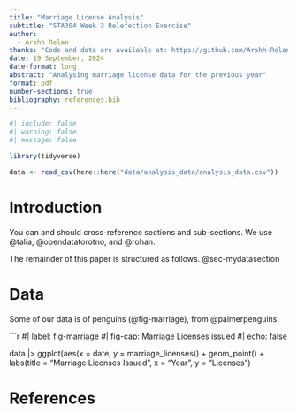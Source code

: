 ```yaml
---
title: "Marriage License Analysis"
subtitle: "STA304 Week 3 Relefection Exercise"
author: 
  - Arshh Relan
thanks: "Code and data are available at: https://github.com/Arshh-Relan/marriage_licenses_analysis"
date: 19 September, 2024
date-format: long
abstract: "Analysing marriage license data for the previous year"
format: pdf
number-sections: true
bibliography: references.bib
---
```


```r
#| include: false
#| warning: false
#| message: false

library(tidyverse)

data <- read_csv(here::here("data/analysis_data/analysis_data.csv"))

```


# Introduction

You can and should cross-reference sections and sub-sections. We use @talia, @opendatatorotno, and @rohan.

The remainder of this paper is structured as follows. @sec-mydatasection



# Data {#sec-mydatasection}

Some of our data is of penguins (@fig-marriage), from @palmerpenguins.

```r
#| label: fig-marriage
#| fig-cap: Marriage Licenses issued
#| echo: false

data |>
  ggplot(aes(x = date, y = marriage_licenses)) +
  geom_point() +
  labs(title = "Marriage Licenses Issued",
       x = "Year",
       y = "Licenses")


\newpage


# References


